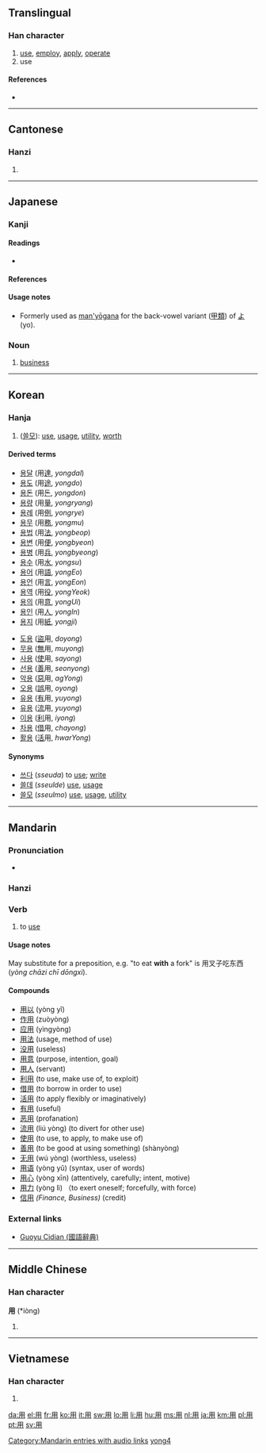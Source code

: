 ==Translingual==
{{stroke order|type=animate}}

===Han character===
{{Han char|rn=101|rad=用|as=00|sn=5|four=7722<sub>0</sub>|canj=月手 (BQ)}}

# [[use]], [[employ]], [[apply]], [[operate]]
# use

====References====
* {{Han ref|kx=0755.240|dkj=21703|dj=1166.010|hdz=10097.050|uh=7528|ud=29992|bh=A5CE|bd=42446}}

----

==Cantonese==

===Hanzi===
{{yue-hanzi|jyut=|y=[[yung6]]}}

# {{defn|Cantonese|sort=用00}}

----

==Japanese==

===Kanji===
{{ja-kanji|rs=用00|grade=2}}

====Readings====
* {{ja-readings|kanon=[[よう]] ([[yō]])|goon=[[ゆう]] ([[yū]])|kun=[[もちいる]] (mochii-ru) < [[もちゐる]] (mochiwi-ru), [[はたらき]] (hataraki), [[もって]] (motte)}}

====References====
{{ja-kref
|ku= 4549
|shift= 9770
|jis= 4D51
|euc= 
|skip= 
|freq= 
|nelson= 
|newnelson= 
|njecd= 
|kld= 
|heisig= 
|tuttle= 
}}

====Usage notes====
* Formerly used as [[man'yōgana]] for the back-vowel variant ([[甲類]]) of [[よ]] (yo).

===Noun===
{{ja-noun|k|hira=よう|rom=yō}}

# [[business]]

----

==Korean==

===Hanja===
{{ko-hanja|hangeul=용|eumhun=|rv=yong|mr=yong|y=yong}}

# ([[쓸모]]): [[use]], [[usage]], [[utility]], [[worth]]

====Derived terms====
{{top2}}
* [[용달]] (用[[達]], ''yongdal'')
* [[용도]] (用[[途]], ''yongdo'')
* [[용돈]] (用[[돈]], ''yongdon'')
* [[용량]] (用[[量]], ''yongryang'')
* [[용례]] (用[[例]], ''yongrye'')
* [[용무]] (用[[務]], ''yongmu'')
* [[용법]] (用[[法]], ''yongbeop'')
* [[용변]] (用[[便]], ''yongbyeon'')
* [[용병]] (用[[兵]], ''yongbyeong'')
* [[용수]] (用[[水]], ''yongsu'')
* [[용어]] (用[[語]], ''yongEo'')
* [[용언]] (用[[言]], ''yongEon'')
* [[용역]] (用[[役]], ''yongYeok'')
* [[용의]] (用[[意]], ''yongUi'')
* [[용인]] (用[[人]], ''yongIn'')
* [[용지]] (用[[紙]], ''yongji'')
{{mid2}}
* [[도용]] ([[盜]]用, ''doyong'')
* [[무용]] ([[無]]用, ''muyong'')
* [[사용]] ([[使]]用, ''sayong'')
* [[선용]] ([[善]]用, ''seonyong'')
* [[악용]] ([[惡]]用, ''agYong'')
* [[오용]] ([[誤]]用, ''oyong'')
* [[유용]] ([[有]]用, ''yuyong'')
* [[유용]] ([[流]]用, ''yuyong'')
* [[이용]] ([[利]]用, ''iyong'')
* [[차용]] ([[借]]用, ''chayong'')
* [[활용]] ([[活]]用, ''hwarYong'')
{{bottom}}

====Synonyms====
* [[쓰다]] (''sseuda'') to [[use]]; [[write]]
* [[쓸데]] (''sseulde'') [[use]], [[usage]]
* [[쓸모]] (''sseulmo'') [[use]], [[usage]], [[utility]]

----

==Mandarin==
{{zh-hanzi|[[Special:Prefixindex/用|用]]}}

===Pronunciation===
* {{audio|zh-yòng.ogg|audio}}

===Hanzi===
{{cmn-hanzi|pin=[[yòng]] ([[yong4]])|wg=[[yung4|yung<sup>4</sup>]]}}

===Verb===
{{cmn-verb|ts|pin=yòng|pint=yong4|rs=用00}}

# {{Beginning Mandarin|lang=zh-tw|skey=用00}} to [[use]]

====Usage notes====
May substitute for a preposition, e.g. "to eat '''with''' a fork" is 用叉子吃东西 (''yòng chāzi chī dōngxi'').

====Compounds====
* [[用以]] (yòng yǐ)
* [[作用]] (zuòyòng)
* [[应用]] (yìngyòng)
* [[用法]] (usage, method of use)
* [[没用]] (useless)
* [[用意]] (purpose, intention, goal)
* [[用人]] (servant)
* [[利用]] (to use, make use of, to exploit)
* [[借用]] (to borrow in order to use)
* [[活用]] (to apply flexibly or imaginatively)
* [[有用]] (useful)
* [[恶用]] (profanation)
* [[流用]] (liú yòng) (to divert for other use)
* [[使用]] (to use, to apply, to make use of)
* [[善用]] (to be good at using something) (shàn​yòng​)
* [[无用]] (wú yòng) (worthless, useless)
* [[用语]] (yòng yǔ) (syntax, user of words)
* [[用心]] (yòng xīn) (attentively, carefully; intent, motive)
* [[用力]] (yòng lì) （to exert oneself; forcefully, with force)
* [[信用]] ''(Finance, Business)'' (credit)

===External links===
* [http://140.111.34.46/cgi-bin/dict/GetContent.cgi?Database=dict&DocNum=160007&GraphicWord=yes&QueryString=%A5%CE Guoyu Cidian (國語辭典)]

[[Category:Mandarin entries with audio links]]
[[Category:zh-cn:Beginning Mandarin|yong4]]

----

==Middle Chinese==

===Han character===
'''用''' (*iòng)<!--asterisk signifies that this is a reconstructed pronunciation-->

# {{defn|Middle Chinese|sort=用00}}

----

==Vietnamese==

===Han character===
{{vi-hantu|[[dụng]], [[dùng]], [[giùm]], [[rùng]], [[dộng]], [[đụng]], [[giùng]], [[rụng]], [[vùng]]|rs=用00}}

# {{defn|Vietnamese|sort=用00}}

[[da:用]]
[[el:用]]
[[fr:用]]
[[ko:用]]
[[it:用]]
[[sw:用]]
[[lo:用]]
[[li:用]]
[[hu:用]]
[[ms:用]]
[[nl:用]]
[[ja:用]]
[[km:用]]
[[pl:用]]
[[pt:用]]
[[sv:用]]